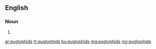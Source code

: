 ==English==

===Noun===
{{head|en|plural}}

# {{plural of|euglyphid|lang=en|nocat=1}}

[[ar:euglyphids]]
[[fr:euglyphids]]
[[ku:euglyphids]]
[[mg:euglyphids]]
[[my:euglyphids]]